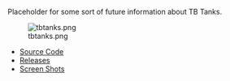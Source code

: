 Placeholder for some sort of future information about TB Tanks.

[[File:tbtanks.png]]

* [http://github.com/netguy204/1MonthLispGame Source Code]
* [http://github.com/netguy204/1MonthLispGame/downloads Releases]
* [http://wiki.github.com/netguy204/1MonthLispGame/ Screen Shots]